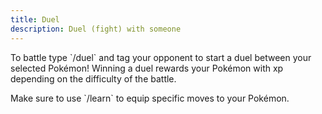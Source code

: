```yaml
---
title: Duel
description: Duel (fight) with someone
---
```


To battle type \`/duel\` and tag your opponent to start a duel between your selected Pokémon!
Winning a duel rewards your Pokémon with xp depending on the difficulty of the battle.

Make sure to use \`/learn\` to equip specific moves to your Pokémon.